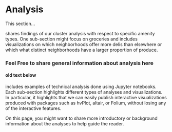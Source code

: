 # Analysis

This section...

<!-- start of recommended new text -->

shares findings of our cluster analysis with respect to specific amenity types. 
One sub-section might focus on groceries and includes visualizations on which neighborhoods offer more delis than elsewhere or 
which what distinct neighborhoods have a larger proportion of produce.

### Feel Free to share general information about analysis here
#### old text below


<!-- OLD TEXT -->
includes examples of technical analysis done using Jupyter notebooks.
Each sub-section highlights different types of analyses and visualizations.
In particular, it highlights that we can easily publish interactive visualizations
produced with packages such as hvPlot, altair, or Folium, without losing
any of the interactive features. 

On this page, you might want to share more introductory or background information about 
the analyses to help guide the reader. 

